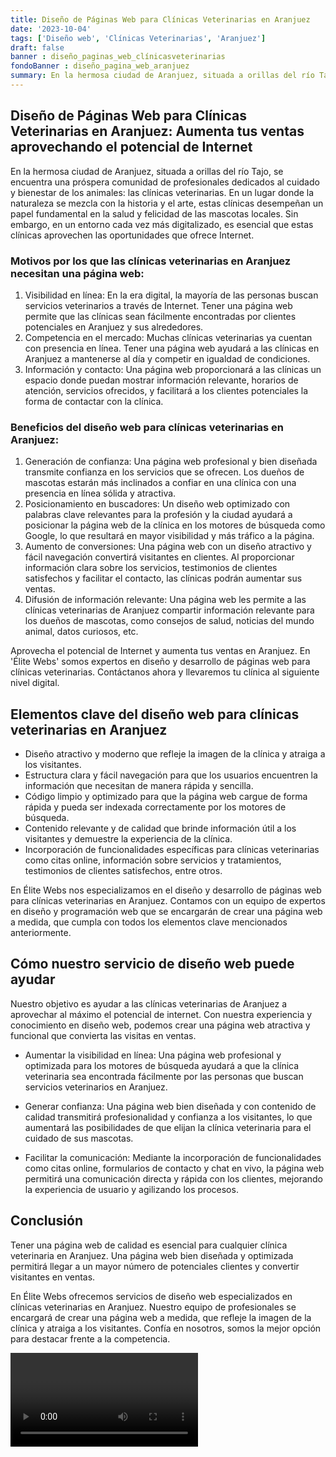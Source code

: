 ```yaml
---
title: Diseño de Páginas Web para Clínicas Veterinarias en Aranjuez
date: '2023-10-04'
tags: ['Diseño web', 'Clínicas Veterinarias', 'Aranjuez']
draft: false
banner : diseño_paginas_web_clínicasveterinarias
fondoBanner : diseño_pagina_web_aranjuez
summary: En la hermosa ciudad de Aranjuez, situada a orillas del río Tajo, se encuentra una próspera comunidad de profesionales dedicados al cuidado y bienestar de los animales las clínicas veterinarias. En un lugar donde la naturaleza se mezcla con la historia y el arte, estas clínicas desempeñan un papel fundamental en la salud y felicidad de las mascotas locales. Sin embargo, en un entorno cada vez más digitalizado, es esencial que estas clínicas aprovechen las oportunidades que ofrece Internet.
---
```


## **Diseño de Páginas Web para Clínicas Veterinarias en Aranjuez: Aumenta tus ventas aprovechando el potencial de Internet**

En la hermosa ciudad de Aranjuez, situada a orillas del río Tajo, se encuentra una próspera comunidad de profesionales dedicados al cuidado y bienestar de los animales: las clínicas veterinarias. En un lugar donde la naturaleza se mezcla con la historia y el arte, estas clínicas desempeñan un papel fundamental en la salud y felicidad de las mascotas locales. Sin embargo, en un entorno cada vez más digitalizado, es esencial que estas clínicas aprovechen las oportunidades que ofrece Internet.

### **Motivos por los que las clínicas veterinarias en Aranjuez necesitan una página web:**

1. Visibilidad en línea: En la era digital, la mayoría de las personas buscan servicios veterinarios a través de Internet. Tener una página web permite que las clínicas sean fácilmente encontradas por clientes potenciales en Aranjuez y sus alrededores.
2. Competencia en el mercado: Muchas clínicas veterinarias ya cuentan con presencia en línea. Tener una página web ayudará a las clínicas en Aranjuez a mantenerse al día y competir en igualdad de condiciones.
3. Información y contacto: Una página web proporcionará a las clínicas un espacio donde puedan mostrar información relevante, horarios de atención, servicios ofrecidos, y facilitará a los clientes potenciales la forma de contactar con la clínica.

### **Beneficios del diseño web para clínicas veterinarias en Aranjuez:**

1. Generación de confianza: Una página web profesional y bien diseñada transmite confianza en los servicios que se ofrecen. Los dueños de mascotas estarán más inclinados a confiar en una clínica con una presencia en línea sólida y atractiva.
2. Posicionamiento en buscadores: Un diseño web optimizado con palabras clave relevantes para la profesión y la ciudad ayudará a posicionar la página web de la clínica en los motores de búsqueda como Google, lo que resultará en mayor visibilidad y más tráfico a la página.
3. Aumento de conversiones: Una página web con un diseño atractivo y fácil navegación convertirá visitantes en clientes. Al proporcionar información clara sobre los servicios, testimonios de clientes satisfechos y facilitar el contacto, las clínicas podrán aumentar sus ventas.
4. Difusión de información relevante: Una página web les permite a las clínicas veterinarias de Aranjuez compartir información relevante para los dueños de mascotas, como consejos de salud, noticias del mundo animal, datos curiosos, etc.

Aprovecha el potencial de Internet y aumenta tus ventas en Aranjuez. En 'Élite Webs' somos expertos en diseño y desarrollo de páginas web para clínicas veterinarias. Contáctanos ahora y llevaremos tu clínica al siguiente nivel digital.

<GifSeo />

<Cta />

## Elementos clave del diseño web para clínicas veterinarias en Aranjuez

- Diseño atractivo y moderno que refleje la imagen de la clínica y atraiga a los visitantes.
- Estructura clara y fácil navegación para que los usuarios encuentren la información que necesitan de manera rápida y sencilla.
- Código limpio y optimizado para que la página web cargue de forma rápida y pueda ser indexada correctamente por los motores de búsqueda.
- Contenido relevante y de calidad que brinde información útil a los visitantes y demuestre la experiencia de la clínica.
- Incorporación de funcionalidades específicas para clínicas veterinarias como citas online, información sobre servicios y tratamientos, testimonios de clientes satisfechos, entre otros.

 En Élite Webs nos especializamos en el diseño y desarrollo de páginas web para clínicas veterinarias en Aranjuez. Contamos con un equipo de expertos en diseño y programación web que se encargarán de crear una página web a medida, que cumpla con todos los elementos clave mencionados anteriormente. 

## Cómo nuestro servicio de diseño web puede ayudar

Nuestro objetivo es ayudar a las clínicas veterinarias de Aranjuez a aprovechar al máximo el potencial de internet. Con nuestra experiencia y conocimiento en diseño web, podemos crear una página web atractiva y funcional que convierta las visitas en ventas.

- Aumentar la visibilidad en línea: Una página web profesional y optimizada para los motores de búsqueda ayudará a que la clínica veterinaria sea encontrada fácilmente por las personas que buscan servicios veterinarios en Aranjuez.

- Generar confianza: Una página web bien diseñada y con contenido de calidad transmitirá profesionalidad y confianza a los visitantes, lo que aumentará las posibilidades de que elijan la clínica veterinaria para el cuidado de sus mascotas.

- Facilitar la comunicación: Mediante la incorporación de funcionalidades como citas online, formularios de contacto y chat en vivo, la página web permitirá una comunicación directa y rápida con los clientes, mejorando la experiencia de usuario y agilizando los procesos.

## Conclusión

Tener una página web de calidad es esencial para cualquier clínica veterinaria en Aranjuez. Una página web bien diseñada y optimizada permitirá llegar a un mayor número de potenciales clientes y convertir visitantes en ventas.

En Élite Webs ofrecemos servicios de diseño web especializados en clínicas veterinarias en Aranjuez. Nuestro equipo de profesionales se encargará de crear una página web a medida, que refleje la imagen de la clínica y atraiga a los visitantes. Confía en nosotros, somos la mejor opción para destacar frente a la competencia.

<Video />

<CtaBot job='Clínicas Veterinarias' city='Aranjuez'/>

<Gmaps query='Aranjuez+españa+maps' />